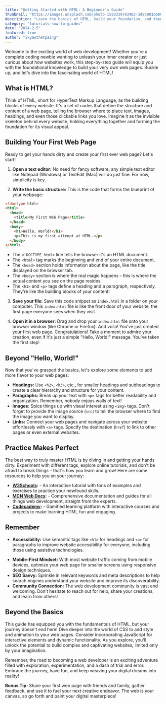 ```yaml
---
title: "Getting Started with HTML: A Beginner's Guide"
thumbnail: "https://images.unsplash.com/photo-1583339793403-3d9b001b6008"
description: "Learn the basics of HTML, build your foundation, and then add sparkle with images, links, and more!"
category: "tutorials-how-to-guides"
date: "2024-2-5"
featured: true
author: "ikyawthetpaing"
---
```


Welcome to the exciting world of web development! Whether you're a complete coding newbie wanting to unleash your inner creator or just curious about how websites work, this step-by-step guide will equip you with the foundational knowledge to build your very own web pages. Buckle up, and let's dive into the fascinating world of HTML!

## What is HTML?

Think of HTML, short for HyperText Markup Language, as the building blocks of every website. It's a set of codes that define the structure and content of a web page, telling the browser where to place text, images, headings, and even those clickable links you love. Imagine it as the invisible skeleton behind every website, holding everything together and forming the foundation for its visual appeal.

## Building Your First Web Page

Ready to get your hands dirty and create your first ever web page? Let's start!

1. **Open a text editor:** No need for fancy software; any simple text editor like Notepad (Windows) or TextEdit (Mac) will do just fine. For now, simplicity is key.

2. **Write the basic structure:** This is the code that forms the blueprint of your webpage:

```html
<!doctype html>
<html>
  <head>
    <title>My First Web Page</title>
  </head>
  <body>
    <h1>Hello, World!</h1>
    <p>This is my first attempt at HTML.</p>
  </body>
</html>
```

- The `<!DOCTYPE html>` line tells the browser it's an HTML document.
- The `<html>` tag marks the beginning and end of your entire document.
- The `<head>` section holds information about the page, like the title displayed on the browser tab.
- The `<body>` section is where the real magic happens – this is where the actual content you see on the page resides.
- The `<h1>` and `<p>` tags define a heading and a paragraph, respectively. They're like the building blocks of your content!

3. **Save your file:** Save this code snippet as `index.html` in a folder on your computer. This `index.html` file is like the front door of your website, the first page everyone sees when they visit.

4. **Open it in a browser:** Drag and drop your `index.html` file onto your browser window (like Chrome or Firefox). And voila! You've just created your first web page. Congratulations! Take a moment to admire your creation, even if it's just a simple "Hello, World!" message. You've taken the first step!

## Beyond "Hello, World!"

Now that you've grasped the basics, let's explore some elements to add more flavor to your web pages:

- **Headings:** Use `<h2>`, `<h3>`, etc., for smaller headings and subheadings to create a clear hierarchy and structure for your content.
- **Paragraphs:** Break up your text with `<p>` tags for better readability and organization. Remember, nobody enjoys walls of text!
- **Images:** Spice things up with visual interest using `<img>` tags. Don't forget to provide the image source (`src`) to tell the browser where to find the image you want to display.
- **Links:** Connect your web pages and navigate across your website effortlessly with `<a>` tags. Specify the destination (`href`) to link to other pages or even external websites.

## Practice Makes Perfect

The best way to truly master HTML is by diving in and getting your hands dirty. Experiment with different tags, explore online tutorials, and don't be afraid to break things – that's how you learn and grow! Here are some resources to help you on your journey:

- **[W3Schools](https://www.w3schools.com):** - An interactive tutorial with tons of examples and exercises to practice your newfound skills.
- **[MDN Web Docs](https://developer.mozilla.org/en-US/docs/Learn/HTML/Introduction_to_HTML):** - Comprehensive documentation and guides for all things web development, straight from the experts.
- **[Codecademy](https://www.codecademy.com/learn/learn-html):** - Gamified learning platform with interactive courses and projects to make learning HTML fun and engaging.

## Remember

- **Accessibility:** Use semantic tags like `<h1>` for headings and `<p>` for paragraphs to improve website accessibility for everyone, including those using assistive technologies.

* **Mobile-First Mindset:** With most website traffic coming from mobile devices, optimize your web page for smaller screens using responsive design techniques.
* **SEO Savvy:** Sprinkle in relevant keywords and meta descriptions to help search engines understand your website and improve its discoverability.
* **Community Connection:** The web development community is vast and welcoming. Don't hesitate to reach out for help, share your creations, and learn from others!

## Beyond the Basics

This guide has equipped you with the fundamentals of HTML, but your journey doesn't end here! Dive deeper into the world of CSS to add style and animation to your web pages. Consider incorporating JavaScript for interactive elements and dynamic functionality. As you explore, you'll unlock the potential to build complex and captivating websites, limited only by your imagination.

Remember, the road to becoming a web developer is an exciting adventure filled with exploration, experimentation, and a dash of trial and error. Embrace the journey, have fun, and keep weaving your digital dreams into reality!

**Bonus Tip:** Share your first web page with friends and family, gather feedback, and use it to fuel your next creative endeavor. The web is your canvas, so go forth and paint your digital masterpiece!

